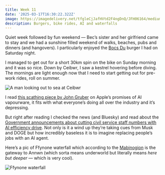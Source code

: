 ```yaml
---
title: Week 11
date: '2025-03-17T16:30:22.322Z'
image: https://imagedelivery.net/tfgleCjJafHVtd2F4ngDnQ/JFH06164/medium
description: Burgers, bike rides, AI and waterfalls
---
```


Quiet week followed by fun weekend — Bec’s sister and her girlfriend came to stay and we had a sunshine filled weekend of walks, beaches, pubs and dinners (and hangovers). I particularly enjoyed the [Bocs Du](https://www.instagram.com/bocsdu/) burger I had on Saturday night.

I managed to get out for a short 30km spin on the bike on Sunday morning and it was so nice. Down by Ceibwr, I saw a kestrel hovering before diving. The mornings are light enough now that I need to start getting out for pre-work rides, roll on summer.

![A man looking out to sea at Ceibwr](https://imagedelivery.net/tfgleCjJafHVtd2F4ngDnQ/IMG_2019/medium)

I read [this scathing piece by John Gruber](https://daringfireball.net/2025/03/something_is_rotten_in_the_state_of_cupertino) on Apple’s promises of AI vapourware, it fits with what everyone’s doing all over the industry and it’s depressing.

But right after reading I checked the news (and Bluesky) and read about the [Government announcements about cutting civil service staff numbers with AI efficiency drive](https://news.sky.com/story/ai-tech-teams-to-be-sent-into-government-departments-as-part-of-starmers-efficiency-drive-13327407). Not only is it a wind up they’re taking cues from Musk and DOGE but how incredibly baseless it is to imagine replacing people’s jobs with an AI agent.

Here’s a pic of Ffynone waterfall which according to the [Mabinogion](https://en.wikipedia.org/wiki/Mabinogion) is the gateway to Annwn (which sorta means underworld but literally means _here but deeper_ — which is very cool).

![Ffynone waterfall](https://imagedelivery.net/tfgleCjJafHVtd2F4ngDnQ/JFH06164/medium)
